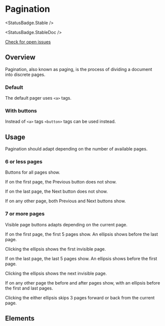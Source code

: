 
<Meta of={PaginationStories} />

# Pagination

<StatusBadge.Stable />

<StatusBadge.StableDoc />

<a href="https://github.com/uq-its-ss/design-system/issues" target="_blank">
  Check for open issues
</a>

## Overview

Pagination, also known as paging, is the process of dividing a document into discrete pages.

### Default

The default pager uses `<a>` tags.

<Canvas of={PaginationStories.Pagination} />

### With buttons

Instead of `<a>` tags `<button>` tags can be used instead.

<Canvas of={PaginationStories.AsButtons} />

## Usage

Pagination should adapt depending on the number of available pages.

### 6 or less pages

Buttons for all pages show.

If on the first page, the Previous button does not show.

<Canvas of={PaginationStories.PagesLessFirst} />

If on the last page, the Next button does not show.

<Canvas of={PaginationStories.PagesLessLast} />

If on any other page, both Previous and Next buttons show.

<Canvas of={PaginationStories.PagesLessMiddle} />

### 7 or more pages

Visible page buttons adapts depending on the current page.

If on the first page, the first 5 pages show. An ellipsis shows before the last page.

Clicking the ellipsis shows the first invisible page.

<Canvas of={PaginationStories.PagesMoreFirst} />

If on the last page, the last 5 pages show. An ellipsis shows before the first page.

Clicking the ellipsis shows the next invisible page.

<Canvas of={PaginationStories.PagesMoreLast} />

If on any other page the before and after pages show, with an ellipsis before the first and last pages.

Clicking the either ellipsis skips 3 pages forward or back from the current page.

<Canvas of={PaginationStories.PagesMoreMiddle} />

## Elements

<Canvas of={PaginationStories.Previous} />

<Canvas of={PaginationStories.Next} />

<Canvas of={PaginationStories.Number} />

<Canvas of={PaginationStories.Current} />

<Canvas of={PaginationStories.Ellipsis} />

<Canvas of={PaginationStories.EllipsisLinked} />
